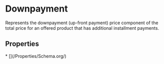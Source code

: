   
# Downpayment

Represents the downpayment (up-front payment) price component of the total price for an offered product that has additional installment payments.

## Properties

<Grid>
* [](/Properties/Schema.org/)
</Grid>


